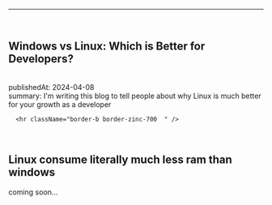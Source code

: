 



---
<br/>
<section className="mb-4 text-[1.4em] ">

<h1 className="text-2xl font-semibold" > Windows vs Linux: Which is Better for Developers? </h1>
<br/>
publishedAt: 2024-04-08
<br/>
summary: I'm writing this blog to tell people about why Linux is much better for your growth as a developer


<br/>

      <hr className="border-b border-zinc-700  " />
<br/>

<h1  className > 
 Linux consume literally much less ram than windows 
</h1>

<footer>coming soon...</footer>
</section>
